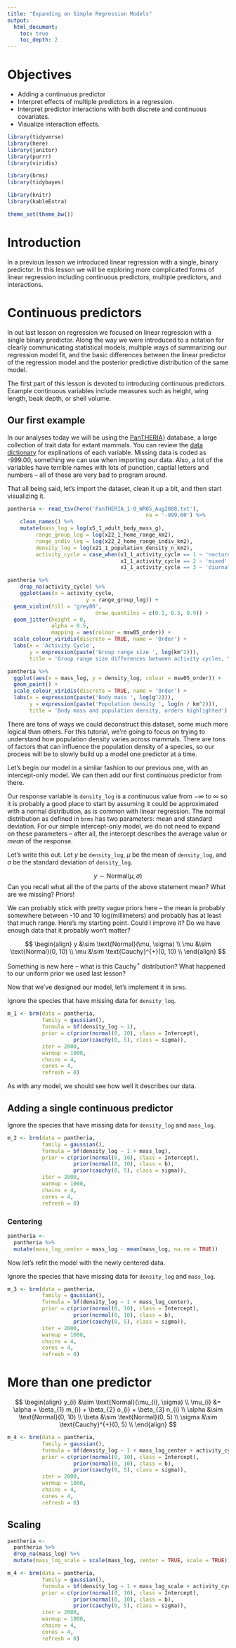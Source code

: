 ```yaml
---
title: "Expanding on Simple Regression Models"
output: 
  html_document: 
    toc: true 
    toc_depth: 2
---
```



# Objectives

- Adding a continuous predictor
- Interpret effects of multiple predictors in a regression.
- Interpret predictor interactions with both discrete and continuous covariates.
- Visualize interaction effects.


```r

library(tidyverse)
library(here)
library(janitor)
library(purrr)
library(viridis)

library(brms)
library(tidybayes)

library(knitr)
library(kableExtra)

theme_set(theme_bw())

```


# Introduction

In a previous lesson we introduced linear regression with a single, binary predictor. In this lesson we will be exploring more complicated forms of linear regression including continuous predictors, multiple predictors, and interactions.



# Continuous predictors

In out last lesson on regression we focused on linear regression with a single binary predictor. Along the way we were introduced to a notation for clearly communicating statistical models, multiple ways of summarizing our regression model fit, and the basic differences between the linear predictor of the regression model and the posterior predictive distribution of the same model.

The first part of this lesson is devoted to introducing continuous predictors. Example continuous variables include measures such as height, wing length, beak depth, or shell volume.


## Our first example


In our analyses today we will be using the [PanTHERIA}](http://www.esapubs.org/archive/ecol/E090/184/default.htm) database, a large collection of trait data for extant mammals. You can review the [data dictionary](http://esapubs.org/archive/ecol/E090/184/metadata.htm) for explinations of each variable. Missing data is coded as -999.00, something we can use when importing our data. Also, a lot of the variables have terrible names with lots of punction, captial letters and numbers -- all of these are very bad to program around. 

That all being said, let's import the dataset, clean it up a bit, and then start visualizing it.
```r

pantheria <- read_tsv(here('PanTHERIA_1-0_WR05_Aug2008.txt'), 
											na = '-999.00') %>%
	clean_names() %>% 
	mutate(mass_log = log(x5_1_adult_body_mass_g),
         range_group_log = log(x22_1_home_range_km2),
         range_indiv_log = log(x22_2_home_range_indiv_km2),
         density_log = log(x21_1_population_density_n_km2),
         activity_cycle = case_when(x1_1_activity_cycle == 1 ~ 'nocturnal',
                                    x1_1_activity_cycle == 2 ~ 'mixed',
                                    x1_1_activity_cycle == 3 ~ 'diurnal')) 
```

```r

pantheria %>%
	drop_na(activity_cycle) %>%
	ggplot(aes(x = activity_cycle, 
						 y = range_group_log)) +
  geom_violin(fill = 'grey80', 
							draw_quantiles = c(0.1, 0.5, 0.9)) +
  geom_jitter(height = 0,
              alpha = 0.5,
              mapping = aes(colour = msw05_order)) +
  scale_colour_viridis(discrete = TRUE, name = 'Order') +
  labs(x = 'Activity Cycle', 
       y = expression(paste('Group range size ', log(km^2))),
       title = 'Group range size differences between activity cycles, \norders highlighted')

```

```r

pantheria %>%
  ggplot(aes(x = mass_log, y = density_log, colour = msw05_order)) +
  geom_point() +
  scale_colour_viridis(discrete = TRUE, name = 'Order') +
  labs(x = expression(paste('Body mass ', log(g^2))),
       y = expression(paste('Population density ', log(n / km^2))),
       title = 'Body mass and population density, orders highlighted')

```


There are tons of ways we could deconstruct this dataset, some much more logical than others. For this tutorial, we're going to focus on trying to understand how population density varies across mammals. There are tons of factors that can influence the population density of a species, so our process will be to slowly build up a model one predictor at a time.

Let's begin our model in a similar fashion to our previous one, with an intercept-only model. We can then add our first continuous predictor from there.

Our response variable is `density_log` is a continuous value from $-\infty$ to $\infty$ so it is probably a good place to start by assuming it could be approximated with a normal distribution, as is common with linear regression. The normal distribution as defined in `brms` has two parameters: mean and standard deviation. For our simple intercept-only model, we do not need to expand on these parameters -- after all, the intercept describes the average value or *mean* of the response.

Let's write this out. Let $y$ be `density_log`, $\mu$ be the mean of `density_log`, and $\sigma$ be the standard deviation of `density_log`.

$$
y \sim \text{Normal}(\mu, \sigma)
$$
Can you recall what all the of the parts of the above statement mean? What are we missing? Priors!

We can probably stick with pretty vague priors here -- the mean is probably somewhere between -10 and 10 log(millimeters) and probably has at least that much range. Here's my starting point. Could I improve it? Do we have enough data that it probably won't matter?

$$
\begin{align}
y &\sim \text{Normal}(\mu, \sigma) \\
\mu &\sim \text{Normal}(0, 10) \\
\mu &\sim \text{Cauchy}^{+}(0, 10) \\
\end{align}
$$

Something is new here -- what is this Cauchy$^{+}$ distribution? What happened to our uniform prior we used last lesson? 

Now that we've designed our model, let's implement it in `brms`.


Ignore the species that have missing data for `density_log`.


```r

m_1 <- brm(data = pantheria,
           family = gaussian(),
           formula = bf(density_log ~ 1),
           prior = c(prior(normal(0, 10), class = Intercept),
                     prior(cauchy(0, 5), class = sigma)),
           iter = 2000,
           warmup = 1000,
           chains = 4,
           cores = 4,
           refresh = 0)

```


As with any model, we should see how well it describes our data. 


## Adding a single continuous predictor

Ignore the species that have missing data for `density_log` and `mass_log`.

```r

m_2 <- brm(data = pantheria,
           family = gaussian(),
           formula = bf(density_log ~ 1 + mass_log),
           prior = c(prior(normal(0, 10), class = Intercept),
                     prior(normal(0, 10), class = b),
                     prior(cauchy(0, 5), class = sigma)),
           iter = 2000,
           warmup = 1000,
           chains = 4,
           cores = 4,
           refresh = 0)

```




### Centering

```r

pantheria <- 
  pantheria %>%
  mutate(mass_log_center = mass_log - mean(mass_log, na.rm = TRUE))

```

Now let's refit the model with the newly centered data.

Ignore the species that have missing data for `density_log` and `mass_log`.

```r

m_3 <- brm(data = pantheria,
           family = gaussian(),
           formula = bf(density_log ~ 1 + mass_log_center),
           prior = c(prior(normal(0, 10), class = Intercept),
                     prior(normal(0, 10), class = b),
                     prior(cauchy(0, 5), class = sigma)),
           iter = 2000,
           warmup = 1000,
           chains = 4,
           cores = 4,
           refresh = 0)

```



# More than one predictor


$$
\begin{align}
y_{i} &\sim \text{Normal}(\mu_{i}, \sigma) \\
\mu_{i} &= \alpha + \beta_{1} m_{i} + \beta_{2} o_{i} + \beta_{3} n_{i} \\
\alpha &\sim \text{Normal}(0, 10) \\
\beta &\sim \text{Normal}(0, 5) \\
\sigma &\sim \text{Cauchy}^{+}(0, 5) \\
\end{align}
$$


```r

m_4 <- brm(data = pantheria,
           family = gaussian(),
           formula = bf(density_log ~ 1 + mass_log_center + activity_cycle),
           prior = c(prior(normal(0, 10), class = Intercept),
                     prior(normal(0, 10), class = b),
                     prior(cauchy(0, 5), class = sigma)),
           iter = 2000,
           warmup = 1000,
           chains = 4,
           cores = 4,
           refresh = 0)

```



## Scaling


```r

pantheria <- 
  pantheria %>%
  drop_na(mass_log) %>%
  mutate(mass_log_scale = scale(mass_log, center = TRUE, scale = TRUE))

```


```r

m_4 <- brm(data = pantheria,
           family = gaussian(),
           formula = bf(density_log ~ 1 + mass_log_scale + activity_cycle),
           prior = c(prior(normal(0, 10), class = Intercept),
                     prior(normal(0, 10), class = b),
                     prior(cauchy(0, 5), class = sigma)),
           iter = 2000,
           warmup = 1000,
           chains = 4,
           cores = 4,
           refresh = 0)

```

